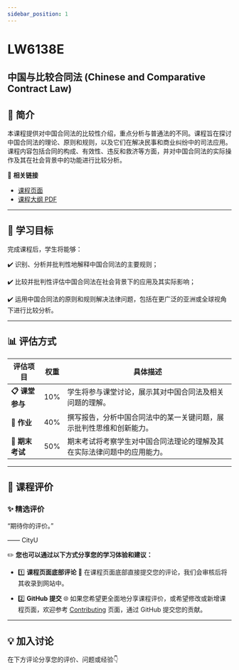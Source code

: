 ```yaml
---
sidebar_position: 1
---
```


# LW6138E
## 中国与比较合同法 (Chinese and Comparative Contract Law)

## **📘 简介**
本课程提供对中国合同法的比较性介绍，重点分析与普通法的不同。课程旨在探讨中国合同法的理论、原则和规则，以及它们在解决民事和商业纠纷中的司法应用。课程内容包括合同的构成、有效性、违反和救济等方面，并对中国合同法的实际操作及其在社会背景中的功能进行比较分析。

🔗 **相关链接**
- [课程页面](https://www.cityu.edu.hk/catalogue/pg/202425/course/LW6138E.htm)
- [课程大纲 PDF](https://www.cityu.edu.hk/catalogue/pg/202425/course/LW6138E.pdf)

---

## **🎯 学习目标**

完成课程后，学生将能够：

✔️ 识别、分析并批判性地解释中国合同法的主要规则；

✔️ 比较并批判性评估中国合同法在社会背景下的应用及其实际影响；

✔️ 运用中国合同法的原则和规则解决法律问题，包括在更广泛的亚洲或全球视角下进行比较分析。

---

## **📊 评估方式**

| **评估项目**          | **权重** | **具体描述**                                                                                       |
|----------------------|---------|---------------------------------------------------------------------------------------------------|
| **📋 课堂参与**       | 10%     | 学生将参与课堂讨论，展示其对中国合同法及相关问题的理解。                                         |
| **📝 作业**           | 40%     | 撰写报告，分析中国合同法中的某一关键问题，展示批判性思维和创新能力。                             |
| **📂 期末考试**       | 50%     | 期末考试将考察学生对中国合同法理论的理解及其在实际法律问题中的应用能力。                         |

---

## **💬 课程评价**

### ✨ **精选评价**
<div className={commentStyles.commentBox}>
    <p className={commentStyles.commentText}>
        “期待你的评价。”
    </p>
    <p className={commentStyles.commentAuthor}>—— CityU</p>
</div>

✏️ **您也可以通过以下方式分享您的学习体验和建议：**

- 1️⃣ **课程页面底部评论**
💬 在课程页面底部直接提交您的评论，我们会审核后将其收录到网站中。

- 2️⃣ **GitHub 提交**
🌐 如果您希望更全面地分享课程评价，或希望修改或新增课程页面，欢迎参考 [Contributing](/contributing) 页面，通过 GitHub 提交您的贡献。

---

## **💡 加入讨论**

在下方评论分享您的评价、问题或经验👇
<Utterances />